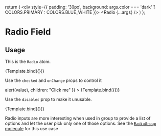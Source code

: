 

<Meta title="Atoms/Radio" component={Radio} />

  return (
    <div style={{
      padding: '30px',
      background: args.color === 'dark' ? COLORS.PRIMARY : COLORS.BLUE_WHITE
    }}>
      <Radio {...args} />
    </div>
  )
};

# Radio Field

##  Usage

This is the `Radio` atom.

<Canvas>
  <Story
    name="default"
    args={{
      children: "Click me"
    }}
  >
    {Template.bind({})}
  </Story>
</Canvas>

Use the `checked` and `onChange` props to control it

<Canvas>
  <Story
    name="controlled"
    args={{
      checked: true,
      onChange: (value) => alert(value),
      children: "Click me"
    }}
  >
    {Template.bind({})}
  </Story>
</Canvas>

Use the `disabled` prop to make it unusable.

<Canvas>
  <Story
    name="disabled"
    args={{
      disabled: true,
      children: "Click me",
      checked: false
    }}
  >
    {Template.bind({})}
  </Story>
</Canvas>

Radio inputs are more interesting when used in group to provide a list of options and let the user pick only one of those options. See the [`RadioGroup` molecule](/docs/molecules-radiogroup--default-story) for this use case
